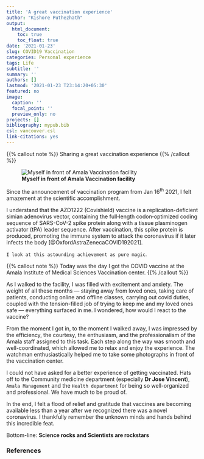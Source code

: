 ```yaml
---
title: 'A great vaccination experience'
author: "Kishore Puthezhath"
output:
  html_document:
    toc: true
    toc_float: true
date: '2021-01-23'
slug: COVID19 Vaccination
categories: Personal experience
tags: Life
subtitle: ''
summary: ''
authors: []
lastmod: '2021-01-23 T23:14:20+05:30'
featured: no
image:
  caption: ''
  focal_point: ''
  preview_only: no
projects: []
bibliography: mypub.bib
csl: vancouver.csl
link-citations: yes
---
```


{{% callout note %}}
Sharing a great vaccination experience
{{% /callout %}}

![**Myself in front of Amala Vaccination facility**](/img/me.png/)


Since the announcement of vaccination program from Jan 16^th^ 2021, I felt amazement at the scientific accomplishment.


I understand that the AZD1222 (Covishield) vaccine is a replication-deficient simian adenovirus vector, containing the full‐length codon‐optimized coding sequence of SARS-CoV-2 spike protein along with a tissue plasminogen activator (tPA) leader sequence. After vaccination, this spike protein is produced, promoting the immune system to attack the coronavirus if it later infects the body [@OxfordAstraZenecaCOVID192021].  


`I look at this astounding achievement as pure magic`.


{{% callout note %}}
Today was the day I got the COVID vaccine at the Amala Institute of Medical Sciences Vaccination center.
{{% /callout %}}

As I walked to the facility, I was filled with excitement and anxiety. The weight of all these months — staying away from loved ones, taking care of patients, conducting online and offline classes, carrying out covid duties, coupled with the tension-filled job of trying to keep me and my loved ones safe — everything surfaced in me. I wondered, how would I react to the vaccine?

From the moment I got in, to the moment I walked away, I was impressed by the efficiency, the courtesy, the enthusiasm, and the professionalism of the Amala staff assigned to this task. Each step along the way was smooth and well-coordinated, which allowed me to relax and enjoy the experience. The watchman enthusiastically helped me to take some photographs in front of the vaccination center.

I could not have asked for a better experience of getting vaccinated. Hats off to the Community medicine department (especially **Dr Jose Vincent**), `Amala Management` and the `Health department` for being so well-organized and professional. We have much to be proud of.

In the end, I felt a flood of relief and gratitude that vaccines are becoming available less than a year after we recognized there was a novel coronavirus. I thankfully remember the unknown minds and hands behind this incredible feat. 

Bottom-line: **Science rocks and Scientists are rockstars**

### References 
